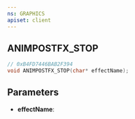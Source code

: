 ```yaml
---
ns: GRAPHICS
apiset: client
---
```

## ANIMPOSTFX_STOP

```c
// 0xB4FD7446BAB2F394
void ANIMPOSTFX_STOP(char* effectName);
```


## Parameters
* **effectName**: